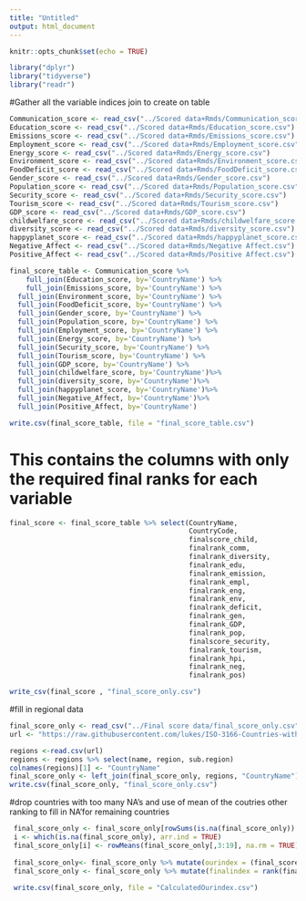 ```yaml
---
title: "Untitled"
output: html_document
---
```


```r
knitr::opts_chunk$set(echo = TRUE)
```

```r
library("dplyr")
library("tidyverse")
library("readr")

```

#Gather all the variable indices join to create on table 

```r
Communication_score <- read_csv("../Scored data+Rmds/Communication_score.csv")
Education_score <- read_csv("../Scored data+Rmds/Education_score.csv")
Emissions_score <- read_csv("../Scored data+Rmds/Emissions_score.csv")
Employment_score <- read_csv("../Scored data+Rmds/Employment_score.csv")
Energy_score <- read_csv("../Scored data+Rmds/Energy_score.csv")
Environment_score <- read_csv("../Scored data+Rmds/Environment_score.csv")
FoodDeficit_score <- read_csv("../Scored data+Rmds/FoodDeficit_score.csv")
Gender_score <- read_csv("../Scored data+Rmds/Gender_score.csv")
Population_score <- read_csv("../Scored data+Rmds/Population_score.csv")
Security_score <- read_csv("../Scored data+Rmds/Security_score.csv")
Tourism_score <- read_csv("../Scored data+Rmds/Tourism_score.csv")
GDP_score <- read_csv("../Scored data+Rmds/GDP_score.csv")
childwelfare_score <- read_csv("../Scored data+Rmds/childwelfare_score.csv")
diversity_score <- read_csv("../Scored data+Rmds/diversity_score.csv")
happyplanet_score <- read_csv("../Scored data+Rmds/happyplanet_score.csv")
Negative_Affect <- read_csv("../Scored data+Rmds/Negative Affect.csv")
Positive_Affect <- read_csv("../Scored data+Rmds/Positive Affect.csv")
```



```r
final_score_table <- Communication_score %>%
    full_join(Education_score, by='CountryName') %>%
    full_join(Emissions_score, by='CountryName') %>%
  full_join(Environment_score, by='CountryName') %>%
  full_join(FoodDeficit_score, by='CountryName') %>%
  full_join(Gender_score, by='CountryName') %>%
  full_join(Population_score, by='CountryName') %>%
  full_join(Employment_score, by='CountryName') %>%
  full_join(Energy_score, by='CountryName') %>%
  full_join(Security_score, by='CountryName') %>%
  full_join(Tourism_score, by='CountryName') %>%
  full_join(GDP_score, by='CountryName') %>%
  full_join(childwelfare_score, by='CountryName')%>%
  full_join(diversity_score, by='CountryName')%>%
  full_join(happyplanet_score, by='CountryName')%>%
  full_join(Negative_Affect, by='CountryName')%>%
  full_join(Positive_Affect, by='CountryName')

write.csv(final_score_table, file = "final_score_table.csv")
```
# This contains the columns with only the required final ranks for each variable
```r
final_score <- final_score_table %>% select(CountryName,
                                            CountryCode, 
                                            finalscore_child,
                                            finalrank_comm,
                                            finalrank_diversity,
                                            finalrank_edu,
                                            finalrank_emission,
                                            finalrank_empl,
                                            finalrank_eng,
                                            finalrank_env,
                                            finalrank_deficit,
                                            finalrank_gen,
                                            finalrank_GDP,
                                            finalrank_pop,
                                            finalscore_security,
                                            finalrank_tourism,
                                            finalrank_hpi,
                                            finalrank_neg,
                                            finalrank_pos)

write_csv(final_score , "final_score_only.csv")
```


#fill in regional data

```r

final_score_only <- read_csv("../Final score data/final_score_only.csv")
url <- "https://raw.githubusercontent.com/lukes/ISO-3166-Countries-with-Regional-Codes/master/all/all.csv"

regions <-read.csv(url)
regions <- regions %>% select(name, region, sub.region)
colnames(regions)[1] <- "CountryName"
final_score_only <- left_join(final_score_only, regions, "CountryName")
write.csv(final_score_only, "final_score_only.csv")

```

#drop countries with too many NA's and use of mean of the coutries other ranking to fill in NA'for remaining countries

```r
 final_score_only <- final_score_only[rowSums(is.na(final_score_only)) < 6, ]
 i <- which(is.na(final_score_only), arr.ind = TRUE)
 final_score_only[i] <- rowMeans(final_score_only[,3:19], na.rm = TRUE)[i[,1]]
 
 final_score_only<- final_score_only %>% mutate(ourindex = (final_score_only$finalscore_child +final_score_only$finalrank_comm +final_score_only$finalrank_diversity+final_score_only$finalrank_edu+final_score_only$finalrank_emission+final_score_only$finalrank_empl+final_score_only$finalrank_eng+final_score_only$finalrank_env+final_score_only$finalrank_deficit+final_score_only$finalrank_gen+final_score_only$finalrank_GDP+final_score_only$finalrank_pop+final_score_only$finalscore_security+final_score_only$finalrank_tourism+final_score_only$finalrank_hpi + final_score_only$finalrank_neg + final_score_only$finalrank_pos) /17)
 final_score_only <- final_score_only %>% mutate(finalindex = rank(final_score_only$ourindex))
 
 write.csv(final_score_only, file = "CalculatedOurindex.csv")
```


